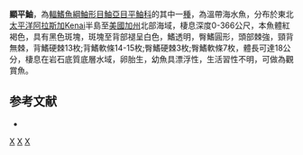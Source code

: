 {{Speciesbox
| taxon = Sebastes emphaeus
| status = NE
| status_system = IUCN3.1
| binomial_authority =  [[Starks|Starks]], 1911
| synonyms = *''Sebastodes emphaeus, Starks, 1911''
}}

'''顯平鮋'''，為[[輻鰭魚綱|輻鰭魚綱]][[鮋形目|鮋形目]][[鮋亞目|鮋亞目]][[平鮋科|平鮋科]]的其中一[[種|種]]，為溫帶海水魚，分布於東北[[太平洋|太平洋]][[阿拉斯加|阿拉斯加]]Kenai半島至[[美國|美國]][[加州|加州]]北部海域，棲息深度0-366公尺，本魚體紅褐色，具有黑色斑塊，斑塊至背部褪呈白色，鰭透明，臀鰭圓形，頭部棘強，頸背無棘，背鰭硬棘13枚;背鰭軟條14-15枚;臀鰭硬棘3枚;臀鰭軟條7枚，體長可達18公分，棲息在岩石底質底層水域，卵胎生，幼魚具漂浮性，生活習性不明，可做為觀賞魚。

==参考文献==
*{{FishBase_species|genus=Sebastes|species=emphaeus|year=2014|month=6}}

{{taxonbar}}
[[Category:_1911年描述的鱼类|X]]
[[Category:觀賞魚|X]]
[[Category:平鮋屬|X]]